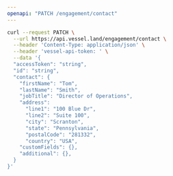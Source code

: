 ```yaml
---
openapi: "PATCH /engagement/contact"
---
```


<RequestExample>

```bash Request
curl --request PATCH \
  --url https://api.vessel.land/engagement/contact \
  --header 'Content-Type: application/json' \
  --header 'vessel-api-token: ' \
  --data '{
  "accessToken": "string",
  "id": "string",
  "contact": {
    "firstName": "Tom",
    "lastName": "Smith",
    "jobTitle": "Director of Operations",
    "address":
      "line1": "100 Blue Dr",
      "line2": "Suite 100",
      "city": "Scranton",
      "state": "Pennsylvania",
      "postalCode": "281332",
      "country": "USA",
    "customFields": {},
    "additional": {},
  }
}'
```

</RequestExample>
